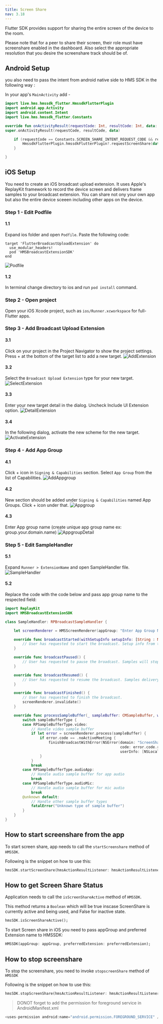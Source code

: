 ```yaml
---
title: Screen Share
nav: 3.18
---
```


Flutter SDK provides support for sharing the entire screen of the device to the room.

Please note that for a peer to share their screen, their role must have screenshare enabled in the dashboard. Also select the appropriate resolution that you desire the screenshare track should be of.

## Android Setup

you also need to pass the intent from android native side to HMS SDK in the following way :

In your app's `MainActivity` add -

```kotlin
import live.hms.hmssdk_flutter.HmssdkFlutterPlugin
import android.app.Activity
import android.content.Intent
import live.hms.hmssdk_flutter.Constants

override fun onActivityResult(requestCode: Int, resultCode: Int, data: Intent?) {
super.onActivityResult(requestCode, resultCode, data)

    if (requestCode == Constants.SCREEN_SHARE_INTENT_REQUEST_CODE && resultCode == Activity.RESULT_OK){
        HmssdkFlutterPlugin.hmssdkFlutterPlugin?.requestScreenShare(data)
    }

}

```

## iOS Setup

You need to create an iOS broadcast upload extension. It uses Apple's ReplayKit framework to record the device screen and delivers frame samples to your broadcast extension. You can share not ony your own app but also the entire device sceeen including other apps on the device.

### Step 1 - Edit Podfile
#### 1.1
Expand ios folder and open `Podfile`.
Paste the following code:
```
target 'FlutterBroadcastUploadExtension' do
  use_modular_headers!
  pod 'HMSBroadcastExtensionSDK'
end
```
![Podfile](/docs/v2/flutter-podfile.png)
#### 1.2
In terminal change directory to ios and run `pod install` command.

### Step 2 - Open project
Open your iOS Xcode project, such as `ios/Runner.xcworkspace` for full-Flutter apps.

### Step 3 - Add Broadcast Upload Extension
#### 3.1
Click on your project in the Project Navigator to show the project settings. 
Press + at the bottom of the target list to add a new target.
![AddExtension](/docs/v2/flutter-xcode.png)
#### 3.2
Select the `Broadcast Upload Extension` type for your new target.
![SelectExtension](/docs/v2/flutter-select-extension.png)
#### 3.3
Enter your new target detail in the dialog.
Uncheck Include UI Extension option.
![DetailExtension](/docs/v2/flutter-extension-detail.png)
#### 3.4
In the following dialog, activate the new scheme for the new target.
![ActivateExtension](/docs/v2/flutter-activate-extension.png)

### Step 4 - Add App Group
#### 4.1
Click + icon in `Signing & Capabilities` section.
Select `App Group` from the list of Capabilities.
![AddAppgroup](/docs/v2/flutter-add-appgroup.png)
#### 4.2
New section should be added under `Signing & Capabilities` named App Groups. Click + icon under that.
![Appgroup](/docs/v2/flutter-appgroup.png)
#### 4.3
Enter App group name (create unique app group name ex: group.your.domain.name)
![AppgroupDetail](/docs/v2/flutter-appgroup-detail.png)

### Step 5 - Edit SampleHandler
#### 5.1
Expand `Runner > ExtensionName` and open SampleHandler file.
![SampleHandler](/docs/v2/flutter-sample-handler.png)
#### 5.2
Replace the code with the code below and pass app group name to the respected field:

```swift
import ReplayKit
import HMSBroadcastExtensionSDK

class SampleHandler: RPBroadcastSampleHandler {

    let screenRenderer = HMSScreenRenderer(appGroup: "Enter App Group Name")

    override func broadcastStarted(withSetupInfo setupInfo: [String : NSObject]?) {
        // User has requested to start the broadcast. Setup info from the UI extension can be supplied but optional.
    }

    override func broadcastPaused() {
        // User has requested to pause the broadcast. Samples will stop being delivered.
    }

    override func broadcastResumed() {
        // User has requested to resume the broadcast. Samples delivery will resume.
    }

    override func broadcastFinished() {
        // User has requested to finish the broadcast.
        screenRenderer.invalidate()
    }

    override func processSampleBuffer(_ sampleBuffer: CMSampleBuffer, with sampleBufferType: RPSampleBufferType) {
        switch sampleBufferType {
        case RPSampleBufferType.video:
            // Handle video sample buffer
            if let error = screenRenderer.process(sampleBuffer) {
                if error.code == .noActiveMeeting {
                    finishBroadcastWithError(NSError(domain: "ScreenShare",
                                                     code: error.code.rawValue,
                                                     userInfo: [NSLocalizedFailureReasonErrorKey : "You are not in a meeting."]))
                }
            }
            break
        case RPSampleBufferType.audioApp:
            // Handle audio sample buffer for app audio
            break
        case RPSampleBufferType.audioMic:
            // Handle audio sample buffer for mic audio
            break
        @unknown default:
            // Handle other sample buffer types
            fatalError("Unknown type of sample buffer")
        }
    }
}
```

## How to start screenshare from the app

To start screen share, app needs to call the `startScreenshare` method of `HMSSDK`.

Following is the snippet on how to use this:

```dart
hmsSDK.startScreenShare(hmsActionResultListener: hmsActionResultListener);
```

## How to get Screen Share Status

Application needs to call the `isScreenShareActive` method of `HMSSDK`.

This method returns a `Boolean` which will be true inscase ScreenShare is currently active and being used, and False for inactive state.

```dart
hmsSDK.isScreenShareActive();
```

To start Screen share in iOS you need to pass appGroup and preferred Extension name to HMSSDK:

```dart
HMSSDK(appGroup: appGroup, preferredExtension: preferredExtension);
```

## How to stop screenshare

To stop the screenshare, you need to invoke `stopscreenShare` method of `HMSSDK`

Following is the snippet on how to use this:

```dart
hmsSDK.stopScreenShare(hmsActionResultListener: hmsActionResultListener);
```

> DONOT forget to add the permission for foreground service in AndroidManifest.xml

```kotlin
<uses-permission android:name="android.permission.FOREGROUND_SERVICE" />
```
